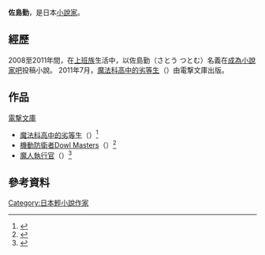 {{expand|time=2018-03-15T07:34:14+00:00}}
{{Japanese|japanese=佐島 勤|kana=さとう つとむ|romaji=satou tutomu}}

'''佐島勤'''{{bd||}}，是日本[[小說家|小說家]]。

==經歷==
2008至2011年間，在[[上班族|上班族]]生活中，以佐島勤（さとう つとむ）名義在[[成為小說家吧|成為小說家吧]]投稿小說。
2011年7月，[[魔法科高中的劣等生|魔法科高中的劣等生]]（{{lang|ja|魔法科高校の劣等生}}）由電撃文庫出版。

==作品==
;[[電撃文庫|電撃文庫]]
*[[魔法科高中的劣等生|魔法科高中的劣等生]]（{{lang|ja|魔法科高校の劣等生}}）<ref>{{cite web|title=魔法科高校の劣等生|url=http://dengekibunko.jp/title/mahouka/|website=電撃文庫|accessdate=2017-03-11|archive-date=2017-02-17|archive-url=https://web.archive.org/web/20170217231207/http://dengekibunko.jp/title/mahouka/|dead-url=no}}</ref>
*[[機動防衛者Dowl_Masters|機動防衛者Dowl Masters]]（{{lang|ja|ドウルマスターズ}}）<ref>{{cite web|title=ドウルマスターズ 1|url=http://dengekibunko.jp/newreleases/978-4-04-866534-6/|website=電撃文庫|accessdate=2017-03-11|archive-date=2017-02-15|archive-url=https://web.archive.org/web/20170215165723/http://dengekibunko.jp/newreleases/978-4-04-866534-6/|dead-url=no}}</ref>
*[[魔人執行官|魔人執行官]]（{{lang|ja|魔人執行官（デモーニック・マーシャル）}}）<ref>{{cite web|title=魔人執行官 1|url=http://dengekibunko.jp/newreleases/978-4-04-892543-3/|website=電撃文庫|accessdate=2017-03-26|archive-date=2017-03-26|archive-url=https://web.archive.org/web/20170326230149/http://dengekibunko.jp/newreleases/978-4-04-892543-3/|dead-url=no}}</ref>

==參考資料==
{{reflist}}

{{魔法科高中的劣等生}}
[[Category:日本輕小說作家|Category:日本輕小說作家]]